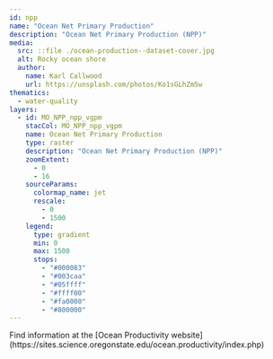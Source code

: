 ```yaml
---
id: npp
name: "Ocean Net Primary Production"
description: "Ocean Net Primary Production (NPP)"
media:
  src: ::file ./ocean-production--dataset-cover.jpg
  alt: Rocky ocean shore
  author:
    name: Karl Callwood
    url: https://unsplash.com/photos/Ko1sGLhZm5w
thematics:
  - water-quality
layers:
  - id: MO_NPP_npp_vgpm
    stacCol: MO_NPP_npp_vgpm
    name: Ocean Net Primary Production
    type: raster
    description: "Ocean Net Primary Production (NPP)"
    zoomExtent:
      - 0
      - 16
    sourceParams:
      colormap_name: jet
      rescale:
        - 0
        - 1500
    legend:
      type: gradient
      min: 0
      max: 1500
      stops:
        - "#000083"
        - "#003caa"
        - "#05ffff"
        - "#ffff00"
        - "#fa0000"
        - "#800000"
---
```


<Block>
  <Prose>
    Find information at the [Ocean Productivity website](https://sites.science.oregonstate.edu/ocean.productivity/index.php)
  </Prose>
</Block>
